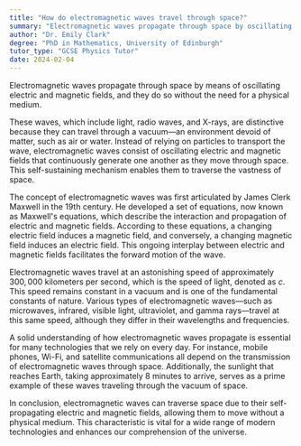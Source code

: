 ```yaml
---
title: "How do electromagnetic waves travel through space?"
summary: "Electromagnetic waves propagate through space by oscillating electric and magnetic fields, allowing them to travel without requiring a medium."
author: "Dr. Emily Clark"
degree: "PhD in Mathematics, University of Edinburgh"
tutor_type: "GCSE Physics Tutor"
date: 2024-02-04
---
```


Electromagnetic waves propagate through space by means of oscillating electric and magnetic fields, and they do so without the need for a physical medium.

These waves, which include light, radio waves, and X-rays, are distinctive because they can travel through a vacuum—an environment devoid of matter, such as air or water. Instead of relying on particles to transport the wave, electromagnetic waves consist of oscillating electric and magnetic fields that continuously generate one another as they move through space. This self-sustaining mechanism enables them to traverse the vastness of space.

The concept of electromagnetic waves was first articulated by James Clerk Maxwell in the 19th century. He developed a set of equations, now known as Maxwell's equations, which describe the interaction and propagation of electric and magnetic fields. According to these equations, a changing electric field induces a magnetic field, and conversely, a changing magnetic field induces an electric field. This ongoing interplay between electric and magnetic fields facilitates the forward motion of the wave.

Electromagnetic waves travel at an astonishing speed of approximately $300,000$ kilometers per second, which is the speed of light, denoted as $c$. This speed remains constant in a vacuum and is one of the fundamental constants of nature. Various types of electromagnetic waves—such as microwaves, infrared, visible light, ultraviolet, and gamma rays—travel at this same speed, although they differ in their wavelengths and frequencies.

A solid understanding of how electromagnetic waves propagate is essential for many technologies that we rely on every day. For instance, mobile phones, Wi-Fi, and satellite communications all depend on the transmission of electromagnetic waves through space. Additionally, the sunlight that reaches Earth, taking approximately $8$ minutes to arrive, serves as a prime example of these waves traveling through the vacuum of space.

In conclusion, electromagnetic waves can traverse space due to their self-propagating electric and magnetic fields, allowing them to move without a physical medium. This characteristic is vital for a wide range of modern technologies and enhances our comprehension of the universe.
    
